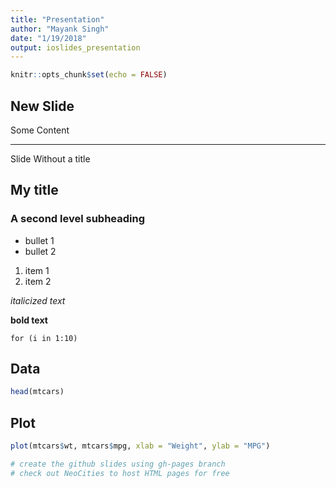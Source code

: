 ```yaml
---
title: "Presentation"
author: "Mayank Singh"
date: "1/19/2018"
output: ioslides_presentation
---
```


```r
knitr::opts_chunk$set(echo = FALSE)
```

## New Slide
Some Content

***
Slide Without a title

## My title

### A second level subheading

- bullet 1
- bullet 2

1. item 1
2. item 2

*italicized text*

**bold text**

`for (i in 1:10)`


## Data


```r
head(mtcars)

```


## Plot
```r
plot(mtcars$wt, mtcars$mpg, xlab = "Weight", ylab = "MPG")

# create the github slides using gh-pages branch
# check out NeoCities to host HTML pages for free
```


